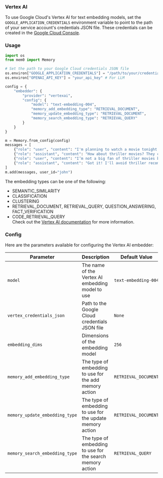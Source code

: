 ### Vertex AI

To use Google Cloud's Vertex AI for text embedding models, set the `GOOGLE_APPLICATION_CREDENTIALS` environment variable to point to the path of your service account's credentials JSON file. These credentials can be created in the [Google Cloud Console](https://console.cloud.google.com/).

### Usage

```python
import os
from mem0 import Memory

# Set the path to your Google Cloud credentials JSON file
os.environ["GOOGLE_APPLICATION_CREDENTIALS"] = "/path/to/your/credentials.json"
os.environ["OPENAI_API_KEY"] = "your_api_key" # For LLM

config = {
    "embedder": {
        "provider": "vertexai",
        "config": {
            "model": "text-embedding-004",
            "memory_add_embedding_type": "RETRIEVAL_DOCUMENT",
            "memory_update_embedding_type": "RETRIEVAL_DOCUMENT",
            "memory_search_embedding_type": "RETRIEVAL_QUERY"
        }
    }
}

m = Memory.from_config(config)
messages = [
    {"role": "user", "content": "I'm planning to watch a movie tonight. Any recommendations?"},
    {"role": "assistant", "content": "How about thriller movies? They can be quite engaging."},
    {"role": "user", "content": "I’m not a big fan of thriller movies but I love sci-fi movies."},
    {"role": "assistant", "content": "Got it! I'll avoid thriller recommendations and suggest sci-fi movies in the future."}
]
m.add(messages, user_id="john")
```
The embedding types can be one of the following:
- SEMANTIC_SIMILARITY
- CLASSIFICATION
- CLUSTERING
- RETRIEVAL_DOCUMENT, RETRIEVAL_QUERY, QUESTION_ANSWERING, FACT_VERIFICATION
- CODE_RETRIEVAL_QUERY  
Check out the [Vertex AI documentation](https://cloud.google.com/vertex-ai/generative-ai/docs/embeddings/task-types#supported_task_types) for more information.  
  
### Config

Here are the parameters available for configuring the Vertex AI embedder:

| Parameter                 | Description                                      | Default Value        |
| ------------------------- | ------------------------------------------------ | -------------------- |
| `model`                   | The name of the Vertex AI embedding model to use | `text-embedding-004` |
| `vertex_credentials_json` | Path to the Google Cloud credentials JSON file   | `None`               |
| `embedding_dims`          | Dimensions of the embedding model                | `256`                |
| `memory_add_embedding_type` | The type of embedding to use for the add memory action | `RETRIEVAL_DOCUMENT` |
| `memory_update_embedding_type` | The type of embedding to use for the update memory action | `RETRIEVAL_DOCUMENT` |
| `memory_search_embedding_type` | The type of embedding to use for the search memory action | `RETRIEVAL_QUERY` |
